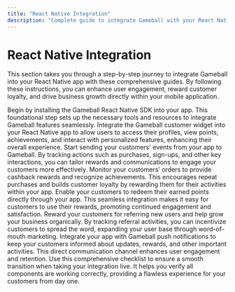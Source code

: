 ```yaml
---
title: "React Native Integration"
description: "Complete guide to integrate Gameball with your React Native application"
---
```


# React Native Integration

This section takes you through a step-by-step journey to integrate Gameball into your React Native app with these comprehensive guides. By following these instructions, you can enhance user engagement, reward customer loyalty, and drive business growth directly within your mobile application.

<CardGroup cols={2}>
  <Card title="Getting Started" icon="rocket" href="/installation-guide/react-native/getting-started">
    Begin by installing the Gameball React Native SDK into your app. This foundational step sets up the necessary tools and resources to integrate Gameball features seamlessly.
  </Card>

  <Card title="Initialize Gameball Customer Profile" icon="user" href="/installation-guide/react-native/initialize-profile">
    Integrate the Gameball customer widget into your React Native app to allow users to access their profiles, view points, achievements, and interact with personalized features, enhancing their overall experience.
  </Card>

  <Card title="Track Customer Events" icon="chart-line" href="/installation-guide/react-native/track-events">
    Start sending your customers' events from your app to Gameball. By tracking actions such as purchases, sign-ups, and other key interactions, you can tailor rewards and communications to engage your customers more effectively.
  </Card>

  <Card title="Track Orders & Cashback Reward" icon="dollar-sign" href="/installation-guide/react-native/track-orders">
    Monitor your customers' orders to provide cashback rewards and recognize achievements. This encourages repeat purchases and builds customer loyalty by rewarding them for their activities within your app.
  </Card>

  <Card title="Integrate Redemption" icon="gift" href="/installation-guide/react-native/integrate-redemption">
    Enable your customers to redeem their earned points directly through your app. This seamless integration makes it easy for customers to use their rewards, promoting continued engagement and satisfaction.
  </Card>

  <Card title="Track Referrals" icon="users" href="/installation-guide/react-native/track-referrals">
    Reward your customers for referring new users and help grow your business organically. By tracking referral activities, you can incentivize customers to spread the word, expanding your user base through word-of-mouth marketing.
  </Card>

  <Card title="Push Notifications" icon="bell" href="/installation-guide/react-native/push-notifications">
    Integrate your app with Gameball push notifications to keep your customers informed about updates, rewards, and other important activities. This direct communication channel enhances user engagement and retention.
  </Card>

  <Card title="Go-Live Checklist" icon="check" href="/installation-guide/react-native/go-live-checklist">
    Use this comprehensive checklist to ensure a smooth transition when taking your integration live. It helps you verify all components are working correctly, providing a flawless experience for your customers from day one.
  </Card>
</CardGroup>


